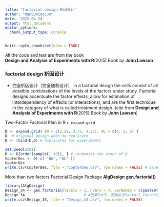 ```yaml
---
title: "factorial design-析因设计"
author: "ManBuXiaoCun"
date: '2022-04-24'
output: html_document
editor_options: 
  chunk_output_type: console
---
```


```r
knitr::opts_chunk$set(echo = TRUE)
```
All the code and text are from the book\
**Design and Analysis of Experiments with R**(2015)
Book by **John Lawson**

### factorial design 析因设计

- 完全析因设计（完全随机设计）
In a factorial design the cells consist of all possible combinations
of the levels of the factors under study. Factorial designs accentuate the factor
eﬀects, allow for estimation of interdependency of eﬀects (or interactions),
and are the ﬁrst technique in the category of what is called treatment design.
(cite from **Design and Analysis of Experiments with R**(2015)
Book by **John Lawson**)

Two-Factor Factorial Plan in R `r expand.grid`
```r
D <- expand.grid( BW = c(3.25, 3.75, 4.25), WL = c(4, 5, 6) )
D  # original design when no replicate
D <- rbind(D,D) # duplicates for experiments

set.seed(2591)
D <- D[order(sample(1:18)), ] # randomize the order of D
CopterDes <- D[ c( "BW", "WL" )]
CopterDes
write.csv(CopterDes, file = "CopterDes.csv", row.names = FALSE) # save design to csv file
```


More than two factors Factorial Design
Package **AlgDesign** **gen.factorial()**

```r
library(AlgDesign)
Design_34 <- gen.factorial(levels = 3, nVars = 4, varNames = c(paste0("factor",1:4))) 
Design_34                           # 4因素3水平，因素名字factor1,factor2,factor3,factor4
write.csv(Design_34, file = "Design_34.csv", row.names = FALSE)
```

